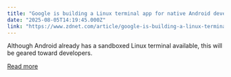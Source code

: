 ```yaml
---
title: "Google is building a Linux terminal app for native Android development - here's why that's huge"
date: "2025-08-05T14:19:45.000Z"
link: "https://www.zdnet.com/article/google-is-building-a-linux-terminal-app-for-native-android-development-heres-why-thats-huge/"
---
```


Although Android already has a sandboxed Linux terminal available, this will be geared toward developers.

[Read more](https://www.zdnet.com/article/google-is-building-a-linux-terminal-app-for-native-android-development-heres-why-thats-huge/)
